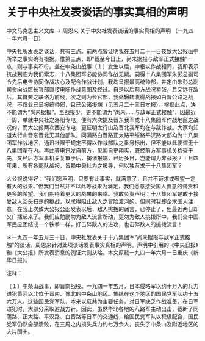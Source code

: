 # 关于中央社发表谈话的事实真相的声明

中文马克思主义文库 -> 周恩来
关于中央社发表谈话的事实真相的声明
（一九四一年六月一日）

中央社所发表之谈话，共有三点。前两点皆证明我在五月二十一日夜致大公报函中所举之事实确有根据。惟第三点，即"截至今日止，尚未据报与敌军正式接触"一点，则与事实不符。盖在中条山战事〔１〕发生以后，中枢以作战相同，我即表示抗战到底为我们索志，十八集团军必能协同作战无疑。嗣得十八集团军朱彭总副司令先后电告协同作战决心及配合作战计划，我均呈报最高统帅部，并定由朱彭总副司令向战区长官部直接电陈作战意图及经过。自是以后前方战况紧张，且又远在敌后，其首要之联络为前线，次之则为长官部，我处辗转收得战报如白晋公路之战况，不仅业已呈报统帅部，且已公诸报端（见五月二十三日本报）。根据此点，决不能谓为"尚未据报"。至战报少，更不能谓为"尚未......与敌军正式接触"，因最近一周，单就中央社之洛阳专电，便有六次提及晋东我军或十八集团军作战地区之战况的，而大公报两次西安专电，更证明太行山及晋北我军均在与敌作战。大家均知道太行山晋东晋北无其他部队，同蒲路白晋路正太路平绥路平汉路大部均为十八集团军作战地区，通讯社限于规定不得以作战部队之番号标出，但不能以此便谓无十八集团军在内。再此等电讯发自前方，见闻自更翔实，既经前方军事机关检查于先，又经后方军事机关复审于后，揭诸报端，已历多日，岂能谓为非战报？！且四年来，所有各部队战报，皆赖中央社为之报导，何以独苛求于十八集团军？

大公报说得好："我们愿声明，只要有此事实，就满意了，且并不苛求或奢望一定有大的战果。"但我们当然并不以此等战果为满足，我们愿意接受国人善意的督责和更多的希望。我们期待着更大的战果的来临。我敢负责声明：十八集团军是敢于接受敌人回头扫荡的挑战，以求得阻止敌人之冒险渡河的。但同时我却企求国人注意，在我上次致大公报公函发表以后，敌人挑拨的谰言，已停止了，但最近两日却又广播起来了。我们应勉励勿为敌人流言所动，更勿为敌人挑拨所中。我们全中国军民应团结成一个铁拳一样，好击碎敌人的进攻，也击碎敌人的挑拨流言！

＊一九四一年五月三十日，中央社发表关于十八集团军"尚未据报与敌军正式接触"的谈话。周恩来针对此项谈话发表事实真相的声明。声明中引用的《中央日报》和《大公报》所发表消息的例证六则从略。本文原载一九四一年六月一日重庆《新华日报》。

注释：

〔１〕中条山战事，即晋南战役。一九四一年五月，日本侵略军以约十万人的兵力进犯黄河以北位于晋南、豫北的中条山地区。集结在这个地区的国民党军队约十五六万人。这些国民党军队，本来以反共为主要任务，对日军缺乏作战准备，在日军进犯时，大部分采取避战方针。因此，虽然华北各地的八路军主动出击，截断了同蒲路、正太路、平汉路、白晋路等日军的交通线，给国民党军队以积极配合，国民党军仍然全部溃败，在三周之内损失兵力约七万余人，丧失了中条山及附近地区的大片国土。

